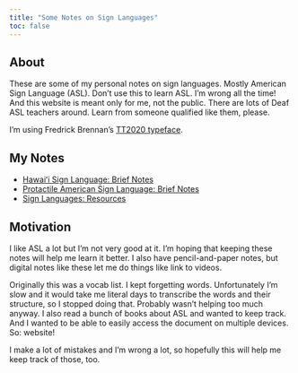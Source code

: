 ```yaml
---
title: "Some Notes on Sign Languages"
toc: false
---
```


## About

These are some of my personal notes on sign languages. Mostly American Sign Language (ASL). Don't use this to learn ASL. I'm wrong all the time! And this website is meant only for me, not the public. There are lots of Deaf ASL teachers around. Learn from someone qualified like them, please.

I'm using Fredrick Brennan's [TT2020 typeface](https://copypaste.wtf/TT2020/docs/).


## My Notes

- [Hawaiʻi Sign Language: Brief Notes](hsl.qmd)
- [Protactile American Sign Language: Brief Notes](protactile.qmd)
- [Sign Languages: Resources](resources.qmd)


## Motivation

I like ASL a lot but I'm not very good at it. I'm hoping that keeping these notes will help me learn it better. I also have pencil-and-paper notes, but digital notes like these let me do things like link to videos.

Originally this was a vocab list. I kept forgetting words. Unfortunately I'm slow and it would take me literal days to transcribe the words and their structure, so I stopped doing that. Probably wasn't helping too much anyway. I also read a bunch of books about ASL and wanted to keep track. And I wanted to be able to easily access the document on multiple devices. So: website!

I make a lot of mistakes and I'm wrong a lot, so hopefully this will help me keep track of those, too.
